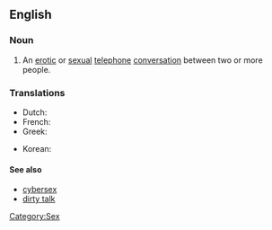 ==English==
{{wikipedia}}

===Noun===
{{en-noun|[[phone]] [[sex]]|-}}

# An [[erotic]] or [[sexual]] [[telephone]] [[conversation]] between two or more people.

===Translations===
{{trans-top|An erotic or sexual telephone conversation between two or more people}}
* Dutch: {{t|nl|telefoonseks}}
* French: {{t|fr|téléphone rose|m}}
* Greek: {{t|el|τηλεφωνικό σεξ|tr=tilefonikό sex|sc=Grek}}
{{trans-mid}}
* Korean: {{t|ko|폰 섹스|tr=pon sekseu|sc=Kore}}
{{trans-bottom}}

====See also====
*[[cybersex]]
*[[dirty talk]]

[[Category:Sex]]